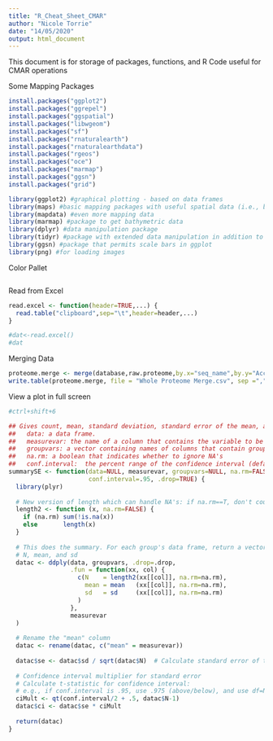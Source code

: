 ```yaml
---
title: "R_Cheat_Sheet_CMAR"
author: "Nicole Torrie"
date: "14/05/2020"
output: html_document
---
```

This document is for storage of packages, functions, and R Code useful for CMAR operations


Some Mapping Packages
```r
install.packages("ggplot2")
install.packages("ggrepel")
install.packages("ggspatial")
install.packages("libwgeom")
install.packages("sf")
install.packages("rnaturalearth")
install.packages("rnaturalearthdata")
install.packages("rgeos")
install.packages("oce")
install.packages("marmap")
install.packages("ggsn")
install.packages("grid")

library(ggplot2) #graphical plotting - based on data frames
library(maps) #basic mapping packages with useful spatial data (i.e., bounding polygons, land, coastlines, etc)
library(mapdata) #even more mapping data
library(marmap) #package to get bathymetric data
library(dplyr) #data manipulation package
library(tidyr) #package with extended data manipulation in addition to dplyr
library(ggsn) #package that permits scale bars in ggplot
library(png) #for loading images
```

Color Pallet
```r

```

Read from Excel
```r

read.excel <- function(header=TRUE,...) {
  read.table("clipboard",sep="\t",header=header,...)
}

#dat<-read.excel()
#dat
```


Merging Data
```r
proteome.merge <- merge(database,raw.proteome,by.x="seq_name",by.y="Accession",all.x=F)
write.table(proteome.merge, file = "Whole Proteome Merge.csv", sep =",", row.names = FALSE, quote = FALSE,qmethod = "double") 
```

View a plot in full screen
```r
#ctrl+shift+6
```


```r
## Gives count, mean, standard deviation, standard error of the mean, and confidence interval (default 95%).
##   data: a data frame.
##   measurevar: the name of a column that contains the variable to be summariezed
##   groupvars: a vector containing names of columns that contain grouping variables
##   na.rm: a boolean that indicates whether to ignore NA's
##   conf.interval:  the percent range of the confidence interval (default is 95%)
summarySE <- function(data=NULL, measurevar, groupvars=NULL, na.rm=FALSE,
                      conf.interval=.95, .drop=TRUE) {
  library(plyr)
  
  # New version of length which can handle NA's: if na.rm==T, don't count them
  length2 <- function (x, na.rm=FALSE) {
    if (na.rm) sum(!is.na(x))
    else       length(x)
  }
  
  # This does the summary. For each group's data frame, return a vector with
  # N, mean, and sd
  datac <- ddply(data, groupvars, .drop=.drop,
                 .fun = function(xx, col) {
                   c(N    = length2(xx[[col]], na.rm=na.rm),
                     mean = mean   (xx[[col]], na.rm=na.rm),
                     sd   = sd     (xx[[col]], na.rm=na.rm)
                   )
                 },
                 measurevar
  )
  
  # Rename the "mean" column    
  datac <- rename(datac, c("mean" = measurevar))
  
  datac$se <- datac$sd / sqrt(datac$N)  # Calculate standard error of the mean
  
  # Confidence interval multiplier for standard error
  # Calculate t-statistic for confidence interval: 
  # e.g., if conf.interval is .95, use .975 (above/below), and use df=N-1
  ciMult <- qt(conf.interval/2 + .5, datac$N-1)
  datac$ci <- datac$se * ciMult
  
  return(datac)
}
```


